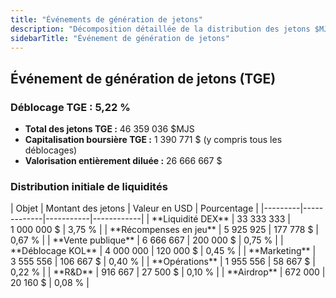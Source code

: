 ```yaml
---
title: "Événements de génération de jetons"
description: "Décomposition détaillée de la distribution des jetons $MJS et de l'allocation de liquidité lors du TGE"
sidebarTitle: "Événement de génération de jetons"
---
```


## Événement de génération de jetons (TGE)

### Déblocage TGE : 5,22 %
- **Total des jetons TGE :** 46 359 036 $MJS
- **Capitalisation boursière TGE :** 1 390 771 $ (y compris tous les déblocages)
- **Valorisation entièrement diluée :** 26 666 667 $

### Distribution initiale de liquidités

<Card className='mt-4 w-fit'>
| Objet | Montant des jetons | Valeur en USD | Pourcentage |
|---------|-------------|-----------|------------|
| **Liquidité DEX** | 33 333 333 | 1 000 000 $ | 3,75 % |
| **Récompenses en jeu** | 5 925 925 | 177 778 $ | 0,67 % |
| **Vente publique** | 6 666 667 | 200 000 $ | 0,75 % |
| **Déblocage KOL** | 4 000 000 | 120 000 $ | 0,45 % |
| **Marketing** | 3 555 556 | 106 667 $ | 0,40 % |
| **Opérations** | 1 955 556 | 58 667 $ | 0,22 % |
| **R&D** | 916 667 | 27 500 $ | 0,10 % |
| **Airdrop** | 672 000 | 20 160 $ | 0,08 % |
</Card>